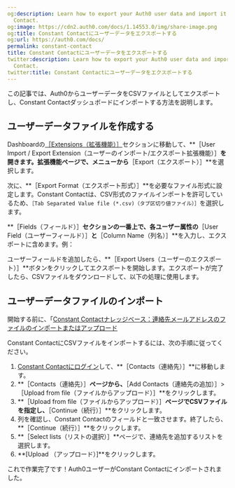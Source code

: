 ```yaml
---
og:description: Learn how to export your Auth0 user data and import it into Constant
  Contact.
og:image: https://cdn2.auth0.com/docs/1.14553.0/img/share-image.png
og:title: Constant Contactにユーザーデータをエクスポートする
og:url: https://auth0.com/docs/
permalink: constant-contact
title: Constant Contactにユーザーデータをエクスポートする
twitter:description: Learn how to export your Auth0 user data and import it into Constant
  Contact.
twitter:title: Constant Contactにユーザーデータをエクスポートする
---
```


この記事では、Auth0からユーザーデータをCSVファイルとしてエクスポートし、Constant Contactダッシュボードにインポートする方法を説明します。

## ユーザーデータファイルを作成する

Dashboardの[［Extensions（拡張機能）］](%24%7Bmanage_url%7D/#/extensions)セクションに移動して、**［User Import / Export Extension（ユーザーのインポート/エクスポート拡張機能）］**を開きます。拡張機能ページで、メニューから**［Export（エクスポート）］**を選択します。

次に、**［Export Format（エクスポート形式）］**を必要なファイル形式に設定します。Constant Contactは、CSV形式のファイルインポートを許可しているため、`［Tab Separated Value file (*.csv)（タブ区切り値ファイル）］`を選択します。

**［Fields（フィールド）］**セクションの一番上で、各ユーザー属性の**［User Field（ユーザーフィールド）］**と**［Column Name（列名）］**を入力し、エクスポートに含めます。例：



ユーザーフィールドを追加したら、**［Export Users（ユーザーのエクスポート）］**ボタンをクリックしてエクスポートを開始します。エクスポートが完了したら、CSVファイルをダウンロードして、以下の処理に使用します。

## ユーザーデータファイルのインポート

開始する前に、「[Constant Contactナレッジベース：連絡先メールアドレスのファイルのインポートまたはアップロード](https://knowledgebase.constantcontact.com/articles/KnowledgeBase/5296-import-or-upload-a-file-of-contact-email-addresses)

Constant ContactにCSVファイルをインポートするには、次の手順に従ってください。

1. [Constant Contactにログイン](https://login.constantcontact.com)して、**［Contacts（連絡先）］**に移動します。
2. **［Contacts（連絡先）］**ページから、**［Add Contacts（連絡先の追加）］>［Upload from file（ファイルからアップロード）］**をクリックします。
3. **［Upload from file（ファイルからアップロード）］**ページでCSVファイルを指定し、**［Continue（続行）］**をクリックします。
4. 列を確認し、Constant Contactのフィールドと一致させます。終了したら、**［Continue（続行）］**をクリックします。
5. **［Select lists（リストの選択）］**ページで、連絡先を追加するリストを選択します。
6. **[Upload （アップロード）]**をクリックします。

これで作業完了です！Auth0ユーザーがConstant Contactにインポートされました。